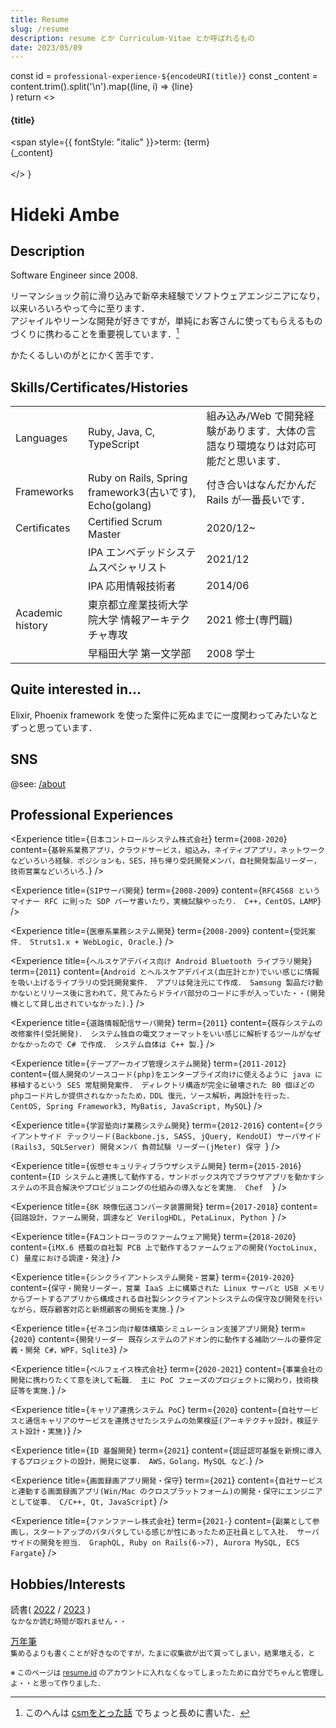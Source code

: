 ```yaml
---
title: Resume
slug: /resume
description: resume とか Curriculum-Vitae とか呼ばれるもの
date: 2023/05/09
---
```


  const id = `professional-experience-${encodeURI(title)}`
  const _content = content.trim().split('\n').map((line, i) =>
    <Fragment key={i}>
      {line}
      <br />
    </Fragment>
  )
  return <>
    <h4><a id={id}>{title}</a></h4>
    <div>
      <span style={{ fontStyle: "italic" }}>term: </span>{term}<br />
      {_content}
    </div>
    <br />
  </>
}

# Hideki Ambe

## Description

Software Engineer since 2008.  

リーマンショック前に滑り込みで新卒未経験でソフトウェアエンジニアになり，以来いろいろやって今に至ります．  
アジャイルやリーンな開発が好きですが，単純にお客さんに使ってもらえるものづくりに携わることを重要視しています．[^1]

かたくるしいのがとにかく苦手です．

## Skills/Certificates/Histories

| | | |
|--|--|--|
|Languages|Ruby, Java, C, TypeScript|組み込み/Web で開発経験があります．大体の言語なり環境なりは対応可能だと思います．|
|Frameworks|Ruby on Rails, Spring framework3(古いです), Echo(golang)|付き合いはなんだかんだ Rails が一番長いです．|
|Certificates|Certified Scrum Master|2020/12~|
||IPA エンベデッドシステムスペシャリスト|2021/12|
||IPA 応用情報技術者|2014/06|
|Academic history|東京都立産業技術大学院大学 情報アーキテクチャ専攻|2021 修士(専門職)|
||早稲田大学 第一文学部|2008 学士|

## Quite interested in...

Elixir, Phoenix framework を使った案件に死ぬまでに一度関わってみたいなとずっと思っています．

## SNS

@see: [/about](/about)

## Professional Experiences

<Experience title={`日本コントロールシステム株式会社`} term={`2008-2020`} content={`
  基幹系業務アプリ，クラウドサービス，組込み，ネイティブアプリ，ネットワークなどいろいろ経験．ポジションも，SES，持ち帰り受託開発メンバ，自社開発製品リーダー，技術営業などいろいろ．
`} />

<Experience title={`SIPサーバ開発`} term={`2008-2009`} content={`
  RFC4568 というマイナー RFC に則った SDP パーサ書いたり，実機試験やったり．
  C++，CentOS，LAMP
`} />

<Experience title={`医療系業務システム開発`} term={`2008-2009`} content={`
  受託案件．
  Struts1.x + WebLogic, Oracle．
`} />

<Experience title={`ヘルスケアデバイス向け Android Bluetooth ライブラリ開発`} term={`2011`} content={`
  Android とヘルスケアデバイス(血圧計とか)でいい感じに情報を吸い上げるライブラリの受託開発案件．
  アプリは発注元にて作成．
  Samsung 製品だけ動かないとリリース後に言われて，見てみたらドライバ部分のコードに手が入っていた・・(開発機として貸し出されていなかった)．
`} />

<Experience title={`道路情報配信サーバ開発`} term={`2011`} content={`
  既存システムの改修案件(受託開発)．
  システム独自の電文フォーマットをいい感じに解析するツールがなぜかなかったので C# で作成．
  システム自体は C++ 製．
`} />

<Experience title={`テープアーカイブ管理システム開発`} term={`2011-2012`} content={`
  個人開発のソースコード(php)をエンタープライズ向けに使えるように java に移植するという SES 常駐開発案件．
  ディレクトリ構造が完全に破壊された 80 個ほどの phpコード片しか提供されなかったため，DDL 復元，ソース解析，再設計を行った．
  CentOS, Spring Framework3, MyBatis, JavaScript, MySQL
`} />

<Experience title={`学習塾向け業務システム開発`} term={`2012-2016`} content={`
 クライアントサイド テックリード(Backbone.js, SASS, jQuery, KendoUI)
  サーバサイド(Rails3, SQLServer) 開発メンバ
  負荷試験 リーダー(jMeter)
  保守 
`} />

<Experience title={`仮想セキュリティブラウザシステム開発`} term={`2015-2016`} content={`
 ID システムと連携して動作する，サンドボックス内でブラウザアプリを動かすシステムの不具合解決やプロビジョニングの仕組みの導入などを実施．
  Chef  
`} />

<Experience title={`8K 映像伝送コンバータ装置開発`} term={`2017-2018`} content={`
  回路設計，ファーム開発，調達など
  VerilogHDL, PetaLinux, Python 
`} />

<Experience title={`FAコントローラのファームウェア開発`} term={`2018-2020`} content={`
  iMX.6 搭載の自社製 PCB 上で動作するファームウェアの開発(YoctoLinux, C)
  量産における調達・発注
`} />

<Experience title={`シンクライアントシステム開発・営業`} term={`2019-2020`} content={`
  保守・開発リーダー，営業
  IaaS 上に構築された Linux サーバと USB メモリからブートするアプリから構成される自社製シンクライアントシステムの保守及び開発を行いながら，既存顧客対応と新規顧客の開拓を実施．
`} />

<Experience title={`ゼネコン向け躯体構築シミュレーション支援アプリ開発`} term={`2020`} content={`
  開発リーダー
  既存システムのアドオン的に動作する補助ツールの要件定義・開発
  C#，WPF，Sqlite3
`} />

<Experience title={`ベルフェイス株式会社`} term={`2020-2021`} content={`
  事業会社の開発に携わりたくて意を決して転職．
  主に PoC フェーズのプロジェクトに関わり，技術検証等を実施．
`} />

<Experience title={`キャリア連携システム PoC`} term={`2020`} content={`
  自社サービスと通信キャリアのサービスを連携させたシステムの効果検証(アーキテクチャ設計，検証テスト設計・実施)
`} />

<Experience title={`ID 基盤開発`} term={`2021`} content={`
  認証認可基盤を新規に導入するプロジェクトの設計，開発に従事．
  AWS，Golang，MySQL など．
`} />

<Experience title={`画面録画アプリ開発・保守`} term={`2021`} content={`
  自社サービスと連動する画面録画アプリ(Win/Mac のクロスプラットフォーム)の開発・保守にエンジニアとして従事．
  C/C++, Qt, JavaScript
`} />

<Experience title={`ファンファーレ株式会社`} term={`2021-`} content={`
  副業として参画し，スタートアップのバタバタしている感じが性にあったため正社員として入社．
  サーバサイドの開発を担当．
  GraphQL, Ruby on Rails(6->7), Aurora MySQL, ECS Fargate
`} />

## Hobbies/Interests

読書( [2022](/読書ログ) / [2023](/読書ログ-2023) )  
<small>なかなか読む時間が取れません・・</small>

[万年筆](/所持万年筆リスト)  
<small>集めるよりも書くことが好きなのですが，たまに収集欲が出て買ってしまい，結果増える，と</small>


<small>※ このページは [resume.id](https://www.resume.id/youknowcast) のアカウントに入れなくなってしまったために自分でちゃんと管理しよ・・と思って作りました．</small>

[^1]: このへんは [csmをとった話](/csmをとった話/) でちょっと長めに書いた．